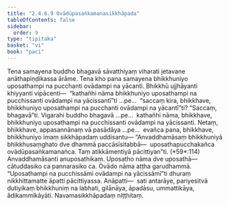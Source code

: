 ```yaml
---
title: "2.4.6.9 Ovādūpasaṅkamanasikkhāpada"
tableOfContents: false
sidebar:
  order: 9
type: "tipitaka"
basket: "vi"
book: "paci"
---
```



<DynamicBreadcrumb />

<Division number="1058" book="paci" e="ch" v="2" p="414">

<Paragraph number="3167" book="paci">
Tena samayena buddho bhagavā sāvatthiyaṃ viharati jetavane anāthapiṇḍikassa ārāme. Tena kho pana samayena bhikkhuniyo uposathampi na pucchanti ovādampi na yācanti. Bhikkhū ujjhāyanti khiyyanti vipācenti—  “kathañhi nāma bhikkhuniyo uposathampi na pucchissanti ovādampi na yācissantī”ti …pe…  “saccaṃ kira, bhikkhave, bhikkhuniyo uposathampi na pucchanti ovādampi na yācantī”ti? “Saccaṃ, bhagavā”ti. Vigarahi buddho bhagavā …pe…  kathañhi nāma, bhikkhave, bhikkhuniyo uposathampi na pucchissanti ovādampi na yācissanti. Netaṃ, bhikkhave, appasannānaṃ vā pasādāya …pe…  evañca pana, bhikkhave, bhikkhuniyo imaṃ sikkhāpadaṃ uddisantu—
</Paragraph>

</Division>
<Division number="1059" book="paci" e="ch" v="2" p="414">

<Paragraph number="3168" book="paci">
<Emphasis>“Anvaddhamāsaṃ bhikkhuniyā bhikkhusaṃghato dve dhammā paccāsīsitabbā—  uposathapucchakañca ovādūpasaṅkamanañca. Taṃ atikkāmentiyā pācittiyan”</Emphasis>ti. (*59*:<Emphasis>114</Emphasis>)
</Paragraph>

</Division>
<Division number="1060" book="paci" e="ch" v="2" p="415">

<Paragraph number="3169" book="paci">
<Emphasis>Anvaddhamāsan</Emphasis>ti anuposathikaṃ. <Emphasis>Uposatho</Emphasis> nāma dve uposathā—  cātuddasiko ca pannarasiko ca.
</Paragraph>

<Paragraph number="3170" book="paci">
<Emphasis>Ovādo</Emphasis> nāma aṭṭha garudhammā. “Uposathampi na pucchissāmi ovādampi na yācissāmī”ti dhuraṃ nikkhittamatte āpatti pācittiyassa.
</Paragraph>

</Division>
<Division number="1061" book="paci" e="ch" v="2" p="415">

<Paragraph number="3171" book="paci">
Anāpatti—  sati antarāye, pariyesitvā dutiyikaṃ bhikkhuniṃ na labhati, gilānāya, āpadāsu, ummattikāya, ādikammikāyāti.

</Paragraph>
</Division>

<Paragraph number="3172" type="center" book="paci">
Navamasikkhāpadaṃ niṭṭhitaṃ.
</Paragraph>